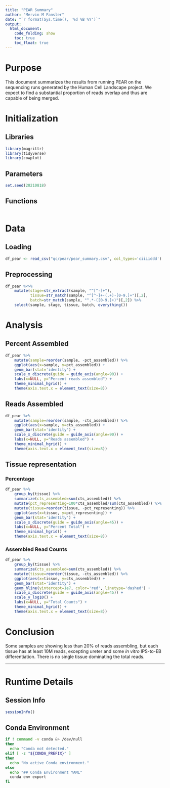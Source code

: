 ```yaml
---
title: "PEAR Summary"
author: "Mervin M Fansler"
date: "`r format(Sys.time(), '%d %B %Y')`"
output: 
  html_document: 
    code_folding: show
    toc: true
    toc_float: true
---
```


# Purpose

This document summarizes the results from running PEAR on the sequencing runs
generated by the Human Cell Landscape project. We expect to find a substantial 
proportion of reads overlap and thus are capable of being merged.

# Initialization

## Libraries
```r
library(magrittr)
library(tidyverse)
library(cowplot)
```

## Parameters
```r
set.seed(20210818)
```

## Functions

```r

```

# Data
## Loading
```r
df_pear <- read_csv("qc/pear/pear_summary.csv", col_types='ciiiiddd')
```

## Preprocessing
```r
df_pear %<>%
    mutate(stage=str_extract(sample, "^[^-]+"),
           tissue=str_match(sample, "^[^-]+-(.+)-[0-9.]+")[,2],
           batch=str_match(sample, "^.*-([0-9.]+)")[,2]) %>%
    select(sample, stage, tissue, batch, everything())
```

# Analysis

## Percent Assembled

```r
df_pear %>%
    mutate(sample=reorder(sample, -pct_assembled)) %>%
    ggplot(aes(x=sample, y=pct_assembled)) +
    geom_bar(stat='identity') +
    scale_x_discrete(guide = guide_axis(angle=90)) +
    labs(x=NULL, y="Percent reads assembled") +
    theme_minimal_hgrid() +
    theme(axis.text.x = element_text(size=8))
```

## Reads Assembled

```r
df_pear %>%
    mutate(sample=reorder(sample, -cts_assembled)) %>%
    ggplot(aes(x=sample, y=cts_assembled)) +
    geom_bar(stat='identity') +
    scale_x_discrete(guide = guide_axis(angle=90)) +
    labs(x=NULL, y="Reads assembled") +
    theme_minimal_hgrid() +
    theme(axis.text.x = element_text(size=8))
```

## Tissue representation
### Percentage
```r
df_pear %>% 
    group_by(tissue) %>% 
    summarize(cts_assembled=sum(cts_assembled)) %>% 
    mutate(pct_representing=100*cts_assembled/sum(cts_assembled)) %>% 
    mutate(tissue=reorder(tissue, -pct_representing)) %>%
    ggplot(aes(x=tissue, y=pct_representing)) +
    geom_bar(stat='identity') +
    scale_x_discrete(guide = guide_axis(angle=45)) +
    labs(x=NULL, y="Percent Total") +
    theme_minimal_hgrid() +
    theme(axis.text.x = element_text(size=8))
```

### Assembled Read Counts
```r
df_pear %>% 
    group_by(tissue) %>% 
    summarize(cts_assembled=sum(cts_assembled)) %>% 
    mutate(tissue=reorder(tissue, -cts_assembled)) %>%
    ggplot(aes(x=tissue, y=cts_assembled)) +
    geom_bar(stat='identity') +
    geom_hline(yintercept=1e7, color='red', linetype='dashed') +
    scale_x_discrete(guide = guide_axis(angle=45)) +
    scale_y_log10() +
    labs(x=NULL, y="Total Counts") +
    theme_minimal_hgrid() +
    theme(axis.text.x = element_text(size=8))
```

# Conclusion

Some samples are showing less than 20% of reads assembling, but each tissue has at least 10M reads, excepting ureter and some *in vitro* IPS-to-EB differentiation. There is no single tissue dominating the total reads.

---

# Runtime Details
## Session Info
```r
sessionInfo()
```

## Conda Environment
```bash
if ! command -v conda &> /dev/null
then
  echo "Conda not detected."
elif [ -z "${CONDA_PREFIX}" ]
then
  echo "No active Conda environment."
else
  echo "## Conda Environment YAML"
  conda env export
fi
```


